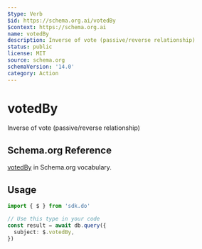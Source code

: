 ```yaml
---
$type: Verb
$id: https://schema.org.ai/votedBy
$context: https://schema.org.ai
name: votedBy
description: Inverse of vote (passive/reverse relationship)
status: public
license: MIT
source: schema.org
schemaVersion: '14.0'
category: Action
---
```


# votedBy

Inverse of vote (passive/reverse relationship)

## Schema.org Reference

[votedBy](https://schema.org/VoteAction) in Schema.org vocabulary.

## Usage

```typescript
import { $ } from 'sdk.do'

// Use this type in your code
const result = await db.query({
  subject: $.votedBy,
})
```
